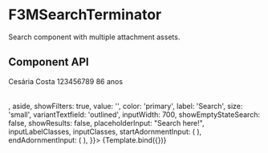 
<Meta title="Components/F3MSearchTerminator" component={F3MSearchTerminator}/>

# F3MSearchTerminator

Search component with multiple attachment assets.

## Component API

<Props />


<Canvas>
  <Story
    name="F3MSearchTerminator"
    argTypes={{
        backgroundColorInput: { control: 'color' },
    }}
    args={{
        results: <>
            <Table aria-label="simple table">
                <TableBody>
                    <TableRow>
                        <TableCell component="td" scope="row" style={{ display: 'flex', alignItems: 'center' }}>
                            <Avatar alt="Cesária Costa" src="../componentAssets/account-circle.svg" style={{ marginRight: 10 }} />
                            Cesária Costa
                        </TableCell>
                        <TableCell>123456789</TableCell>
                        <TableCell>86 anos</TableCell>
                    </TableRow>
                </TableBody>
            </Table>
        </>,
        aside,
        showFilters: true,
        value: '',
        color: 'primary',
        label: 'Search',
        size: 'small',
        variantTextfield: 'outlined',
        inputWidth: 700,
        showEmptyStateSearch: false,
        showResults: false,
        placeholderInput: "Search here!",
        inputLabelClasses,
        inputClasses,
        startAdornmentInput: (
            <InputAdornment position="start">
                <SearchIcon color="primary" fontSize="large" />
            </InputAdornment>
        ),
        endAdornmentInput: (
            <InputAdornment position="end">
                <IconButton
                    size="small">
                    <CloseIcon />
                </IconButton>
            </InputAdornment>
        ),
    }}>
    {Template.bind({})}
   </Story>
</Canvas>
